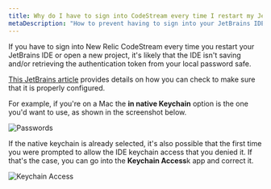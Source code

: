 ```yaml
---
title: Why do I have to sign into CodeStream every time I restart my JetBrains IDE?
metaDescription: "How to prevent having to sign into your JetBrains IDE every time you restart it."
---
```


If you have to sign into New Relic CodeStream every time you restart your JetBrains IDE
or open a new project, it's likely that the IDE isn't saving and/or retrieving
the authentication token from your local password safe. 

[This JetBrains article](https://www.jetbrains.com/help/idea/reference-ide-settings-password-safe.html)
provides details on how you can check to make sure that it is properly
configured.

For example, if you're on a Mac the **in native Keychain** option is the one you'd
want to use, as shown in the screenshot below.

![Passwords](/images/JBPasswords.png)

If the native keychain is already selected, it's also possible that the first time
you were prompted to allow the IDE keychain access that you denied it. If that's
the case, you can go into the **Keychain Access**k app and correct it.

![Keychain Access](/images/KeychainAccess.png)
